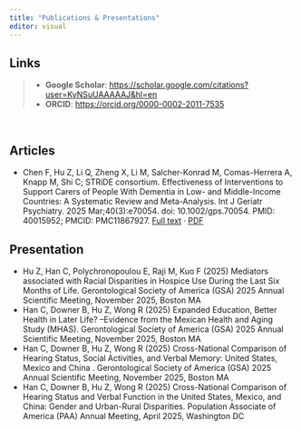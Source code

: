 ```yaml
---
title: "Publications & Presentations"
editor: visual
---
```



::: {.callout-note}
## Links

>- **Google Scholar**: <https://scholar.google.com/citations?user=KyNSuUAAAAAJ&hl=en>
>- **ORCID**: <https://orcid.org/0000-0002-2011-7535>
:::

&emsp;

## Articles

-   Chen F, Hu Z, Li Q, Zheng X, Li M, Salcher-Konrad M, Comas-Herrera A, Knapp M, Shi C; STRiDE consortium. Effectiveness of Interventions to Support Carers of People With Dementia in Low- and Middle-Income Countries: A Systematic Review and Meta-Analysis. Int J Geriatr Psychiatry. 2025 Mar;40(3):e70054. doi: 10.1002/gps.70054. PMID: 40015952; PMCID: PMC11867927.
    [Full text](https://pmc.ncbi.nlm.nih.gov/articles/PMC11867927/){target=_blank} ·
    [PDF](resources/GPS-40-e70054.pdf){target=_blank}

## Presentation

-   Hu Z, Han C, Polychronopoulou E, Raji M, Kuo F (2025) Mediators associated with Racial Disparities in Hospice Use During the Last Six Months of Life. Gerontological Society of America (GSA) 2025 Annual Scientific Meeting, November 2025, Boston MA
-   Han C, Downer B, Hu Z, Wong R (2025) Expanded Education, Better Health in Later Life? –Evidence from the Mexican Health and Aging Study (MHAS). Gerontological Society of America (GSA) 2025 Annual Scientific Meeting, November 2025, Boston MA
-   Han C, Downer B, Hu Z, Wong R (2025) Cross-National Comparison of Hearing Status, Social Activities, and Verbal Memory: United States, Mexico and China . Gerontological Society of America (GSA) 2025 Annual Scientific Meeting, November 2025, Boston MA
-   Han C, Downer B, Hu Z, Wong R (2025) Cross-National Comparison of Hearing Status and Verbal Function in the United States, Mexico, and China: Gender and Urban-Rural Disparities. Population Associate of America (PAA) Annual Meeting, April 2025, Washington DC
